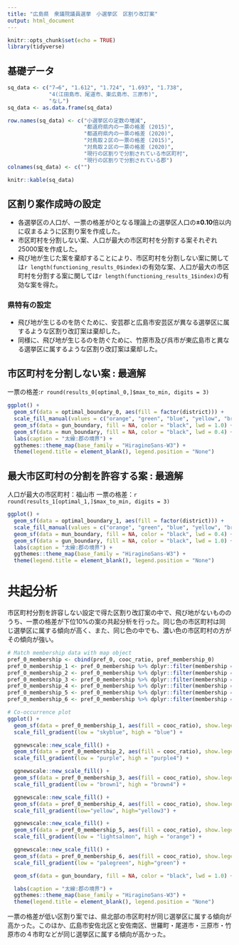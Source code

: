 ```yaml
---
title: "広島県　衆議院議員選挙　小選挙区　区割り改訂案"
output: html_document
---
```


```r
knitr::opts_chunk$set(echo = TRUE)
library(tidyverse)
```


## 基礎データ
```r
sq_data <- c("7→6", "1.612", "1.724", "1.693", "1.738", 
             "4(江田島市、尾道市、東広島市、三原市)",
             "なし")
sq_data <- as.data.frame(sq_data)

row.names(sq_data) <- c("小選挙区の定数の増減", 
                        "都道府県内の一票の格差 (2015)",
                        "都道府県内の一票の格差 (2020)", 
                        "対鳥取２区の一票の格差 (2015)",
                        "対鳥取２区の一票の格差 (2020)", 
                        "現行の区割りで分割されている市区町村",
                        "現行の区割りで分割されている郡")
colnames(sq_data) <- c("")
```

```r
knitr::kable(sq_data)
```


## 区割り案作成時の設定
* 各選挙区の人口が、一票の格差が0となる理論上の選挙区人口の**±0.10**倍以内に収まるように区割り案を作成した。
* 市区町村を分割しない案、人口が最大の市区町村を分割する案それぞれ25000案を作成した。
* 飛び地が生じた案を棄却することにより、市区町村を分割しない案に関しては`r length(functioning_results_0$index) `の有効な案、人口が最大の市区町村を分割する案に関しては`r length(functioning_results_1$index) `の有効な案を得た。

### 県特有の設定
* 飛び地が生じるのを防ぐために、安芸郡と広島市安芸区が異なる選挙区に属するような区割り改訂案は棄却した。
* 同様に、飛び地が生じるのを防ぐために、竹原市及び呉市が東広島市と異なる選挙区に属するような区割り改訂案は棄却した。

## 市区町村を分割しない案 : 最適解
一票の格差:`r round(results_0[optimal_0,]$max_to_min, digits = 3) `

```r
ggplot() +
  geom_sf(data = optimal_boundary_0, aes(fill = factor(district))) +
  scale_fill_manual(values = c("orange", "green", "blue", "yellow", "brown", "purple")) +
  geom_sf(data = gun_boundary, fill = NA, color = "black", lwd = 1.0) +
  geom_sf(data = mun_boundary, fill = NA, color = "black", lwd = 0.4) +
  labs(caption = "太線:郡の境界") +
  ggthemes::theme_map(base_family = "HiraginoSans-W3") +
  theme(legend.title = element_blank(), legend.position = "None")
```

## 最大市区町村の分割を許容する案 : 最適解
人口が最大の市区町村：福山市
一票の格差：`r round(results_1[optimal_1,]$max_to_min, digits = 3) `

```r
ggplot() +
  geom_sf(data = optimal_boundary_1, aes(fill = factor(district))) +
  scale_fill_manual(values = c("orange", "green", "blue", "yellow", "brown", "purple")) +
  geom_sf(data = mun_boundary, fill = NA, color = "black", lwd = 0.4) +
  geom_sf(data = gun_boundary, fill = NA, color = "black", lwd = 1.0) +
  labs(caption = "太線:郡の境界") +
  ggthemes::theme_map(base_family = "HiraginoSans-W3") +
  theme(legend.title = element_blank(), legend.position = "None")
```

# 共起分析
市区町村分割を許容しない設定で得た区割り改訂案の中で、飛び地がないもののうち、一票の格差が下位10%の案の共起分析を行った。同じ色の市区町村は同じ選挙区に属する傾向が高く、また、同じ色の中でも、濃い色の市区町村の方がその傾向が強い。

```r
# Match membership data with map object
pref_0_membership <- cbind(pref_0, cooc_ratio, pref_membership_0)
pref_0_membership_1 <- pref_0_membership %>% dplyr::filter(membership == 1)
pref_0_membership_2 <- pref_0_membership %>% dplyr::filter(membership == 2)
pref_0_membership_3 <- pref_0_membership %>% dplyr::filter(membership == 3)
pref_0_membership_4 <- pref_0_membership %>% dplyr::filter(membership == 4)
pref_0_membership_5 <- pref_0_membership %>% dplyr::filter(membership == 5)
pref_0_membership_6 <- pref_0_membership %>% dplyr::filter(membership == 6)

# Co-occurrence plot
ggplot() +
  geom_sf(data = pref_0_membership_1, aes(fill = cooc_ratio), show.legend = FALSE) +
  scale_fill_gradient(low = "skyblue", high = "blue") +

  ggnewscale::new_scale_fill() +
  geom_sf(data = pref_0_membership_2, aes(fill = cooc_ratio), show.legend = FALSE) +
  scale_fill_gradient(low = "purple", high = "purple4") +

  ggnewscale::new_scale_fill() +
  geom_sf(data = pref_0_membership_3, aes(fill = cooc_ratio), show.legend = FALSE) +
  scale_fill_gradient(low = "brown1", high = "brown4") +

  ggnewscale::new_scale_fill() +
  geom_sf(data = pref_0_membership_4, aes(fill = cooc_ratio), show.legend = FALSE) +
  scale_fill_gradient(low="yellow", high="yellow3") +

  ggnewscale::new_scale_fill() +
  geom_sf(data = pref_0_membership_5, aes(fill = cooc_ratio), show.legend = FALSE) +
  scale_fill_gradient(low = "lightsalmon", high = "orange") +

  ggnewscale::new_scale_fill() +
  geom_sf(data = pref_0_membership_6, aes(fill = cooc_ratio), show.legend = FALSE) +
  scale_fill_gradient(low = "palegreen", high="green") +

  geom_sf(data = gun_boundary, fill = NA, color = "black", lwd = 1.0) +

  labs(caption = "太線:郡の境界") +
  ggthemes::theme_map(base_family = "HiraginoSans-W3") +
  theme(legend.title = element_blank(), legend.position = "None")
```

一票の格差が低い区割り案では、県北部の市区町村が同じ選挙区に属する傾向が高かった。このほか、広島市安佐北区と安佐南区、世羅町・尾道市・三原市・竹原市の４市町などが同じ選挙区に属する傾向が高かった。
